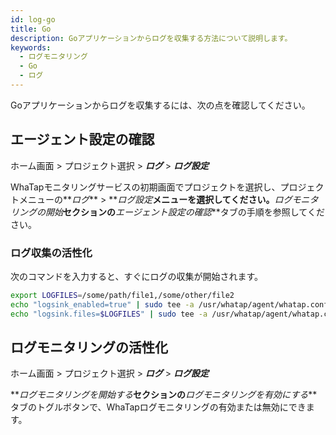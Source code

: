 ```yaml
---
id: log-go
title: Go
description: Goアプリケーションからログを収集する方法について説明します。
keywords:
  - ログモニタリング
  - Go
  - ログ
---
```


Goアプリケーションからログを収集するには、次の点を確認してください。

## エージェント設定の確認

ホーム画面 > プロジェクト選択 > **_ログ_** > **_ログ設定_**

WhaTapモニタリングサービスの初期画面でプロジェクトを選択し、プロジェクトメニューの**_ログ_** > **_ログ設定_**メニューを選択してください。**_ログモニタリングの開始_**セクションの**_エージェント設定の確認_**タブの手順を参照してください。

### ログ収集の活性化

次のコマンドを入力すると、すぐにログの収集が開始されます。

```bash
export LOGFILES=/some/path/file1,/some/other/file2
echo "logsink_enabled=true" | sudo tee -a /usr/whatap/agent/whatap.conf
echo "logsink.files=$LOGFILES" | sudo tee -a /usr/whatap/agent/whatap.conf
```

## ログモニタリングの活性化

ホーム画面 > プロジェクト選択 > **_ログ_** > **_ログ設定_** 

**_ログモニタリングを開始する_**セクションの**_ログモニタリングを有効にする_**タブのトグルボタンで、WhaTapログモニタリングの有効または無効にできます。


<Logjavastart />


<Logactivenote />
